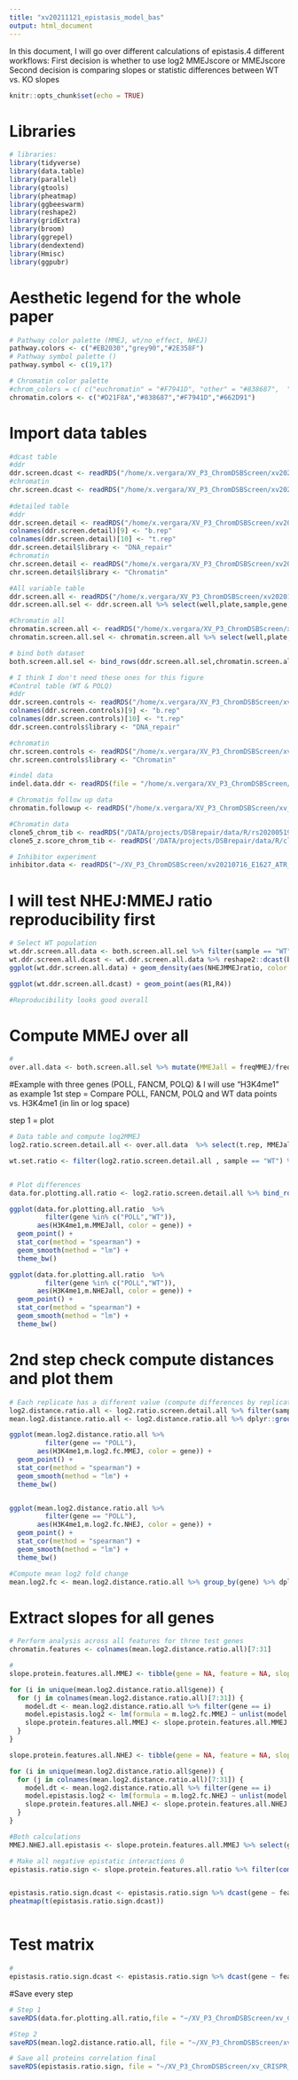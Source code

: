 ```yaml
---
title: "xv20211121_epistasis_model_bas"
output: html_document
---
```


In this document, I will go over different calculations of epistasis.4 different workflows:
First decision is whether to use log2 MMEJscore or MMEJscore
Second decision is comparing slopes or statistic differences between WT vs. KO slopes

```r
knitr::opts_chunk$set(echo = TRUE)
```

# Libraries
```r
# libraries:
library(tidyverse)
library(data.table)
library(parallel)
library(gtools)
library(pheatmap)
library(ggbeeswarm)
library(reshape2)
library(gridExtra)
library(broom)
library(ggrepel)
library(dendextend)
library(Hmisc)
library(ggpubr)
```

# Aesthetic legend for the whole paper
```r
# Pathway color palette (MMEJ, wt/no_effect, NHEJ)
pathway.colors <- c("#EB2030","grey90","#2E358F")
# Pathway symbol palette ()
pathway.symbol <- c(19,17)

# Chromatin color palette
#chrom_colors = c( c("euchromatin" = "#F7941D", "other" = "#838687",  "H3K27me3" = "#D21F8A", "triple" = "#662D91"))
chromatin.colors <- c("#D21F8A","#838687","#F7941D","#662D91")
```

# Import data tables

```r
#dcast table
#ddr
ddr.screen.dcast <- readRDS("/home/x.vergara/XV_P3_ChromDSBScreen/xv20201204_agm_ddr_screen/data/xv20210609_screen_ddr_dcast.rds")
#chromatin
chr.screen.dcast <- readRDS("/home/x.vergara/XV_P3_ChromDSBScreen/xv20200421_ChromDSBscreen/data/xv20201014_frozen_chz_scores_dcast.rds")
  
#detailed table
#ddr
ddr.screen.detail <- readRDS("/home/x.vergara/XV_P3_ChromDSBScreen/xv20201204_agm_ddr_screen/data/xv20210609_screen_ddr_scores.rds")
colnames(ddr.screen.detail)[9] <- "b.rep"
colnames(ddr.screen.detail)[10] <- "t.rep"
ddr.screen.detail$library <- "DNA_repair"
#chromatin
chr.screen.detail <- readRDS("/home/x.vergara/XV_P3_ChromDSBScreen/xv20200421_ChromDSBscreen/data/xv20201014_frozen_chz_scores_mmej.rds")
chr.screen.detail$library <- "Chromatin"

#All variable table
ddr.screen.all <- readRDS("/home/x.vergara/XV_P3_ChromDSBScreen/xv20201204_agm_ddr_screen/data/xv20220110_screen_ddr_all_computations.rds")
ddr.screen.all.sel <- ddr.screen.all %>% select(well,plate,sample,gene,barcode,NHEJMMEJratio, b.rep = bio.rep,t.rep = FinRep,freqCut, freqMMEJ, freqNHEJ) %>% mutate(MMEJNHEJratio = 1/NHEJMMEJratio, library = "DNA_repair")

#Chromatin all 
chromatin.screen.all <- readRDS("/home/x.vergara/XV_P3_ChromDSBScreen/xv20200421_ChromDSBscreen/data/xv20220110_chromatin_library_all.rds")
chromatin.screen.all.sel <- chromatin.screen.all %>% select(well,plate,sample,gene,barcode,NHEJMMEJratio, b.rep,t.rep, freqCut, freqMMEJ, freqNHEJ) %>% mutate(MMEJNHEJratio = 1/NHEJMMEJratio, library = "Chromatin")

# bind both dataset
both.screen.all.sel <- bind_rows(ddr.screen.all.sel,chromatin.screen.all.sel) %>% filter(!gene %in% c("DMSO","LBR_ctrl"))

# I think I don't need these ones for this figure
#Control table (WT & POLQ)
#ddr
ddr.screen.controls <- readRDS("/home/x.vergara/XV_P3_ChromDSBScreen/xv20201204_agm_ddr_screen/data/xv20210609_screen_ddr_controls.rds")
colnames(ddr.screen.controls)[9] <- "b.rep"
colnames(ddr.screen.controls)[10] <- "t.rep"
ddr.screen.controls$library <- "DNA_repair"

#chromatin
chr.screen.controls <- readRDS("/home/x.vergara/XV_P3_ChromDSBScreen/xv20200421_ChromDSBscreen/data/xv20201014_frozen_chz_scores_controls.rds")
chr.screen.controls$library <- "Chromatin"

#indel data
indel.data.ddr <- readRDS(file = "/home/x.vergara/XV_P3_ChromDSBScreen/xv20201204_agm_ddr_screen/data/xv20210526_screen_DDR_indel_data.rds")

# Chromatin follow up data
chromatin.followup <- readRDS("/home/x.vergara/XV_P3_ChromDSBScreen/xv_CRISPR_screen_figures/data/xv20211005_chromatin_follow_up.rds")

#Chromatin data
clone5_chrom_tib <- readRDS("/DATA/projects/DSBrepair/data/R/rs20200519_clone5_newdoms_chromatin.RDS")
clone5_z.score_chrom_tib <- readRDS('/DATA/projects/DSBrepair/data/R/cl20201026_ChIP_zscore_selection.RDS')

# Inhibitor experiment
inhibitor.data <- readRDS("~/XV_P3_ChromDSBScreen/xv20210716_E1627_ATR_inhibitor/data/xv20210716_E1627_indel_script_ATRi.rds") %>% left_join(inhibitor.table)

```

# I will test NHEJ:MMEJ ratio reproducibility first
```r
# Select WT population
wt.ddr.screen.all.data <- both.screen.all.sel %>% filter(sample == "WT")
wt.ddr.screen.all.dcast <- wt.ddr.screen.all.data %>% reshape2::dcast(barcode + well + plate + library ~ t.rep, value.var = "NHEJMMEJratio")
ggplot(wt.ddr.screen.all.data) + geom_density(aes(NHEJMMEJratio, color = library, linetype = t.rep))

ggplot(wt.ddr.screen.all.dcast) + geom_point(aes(R1,R4))

#Reproducibility looks good overall
```
# Compute MMEJ over all 
```r
#
over.all.data <- both.screen.all.sel %>% mutate(MMEJall = freqMMEJ/freqCut, NHEJall = freqNHEJ/freqCut)
```

#Example with three genes (POLL, FANCM, POLQ) & I will use "H3K4me1" as example
1st step = Compare POLL, FANCM, POLQ and WT data points vs. H3K4me1 (in lin or log space)

step 1 = plot 

```r
# Data table and compute log2MMEJ
log2.ratio.screen.detail.all <- over.all.data  %>% select(t.rep, MMEJall,NHEJall,library, gene,barcode,sample) %>% filter(!(gene == "KAT5" & library == "DNA_repair"))

wt.set.ratio <- filter(log2.ratio.screen.detail.all , sample == "WT") %>% dplyr::group_by(barcode, t.rep,library) %>% dplyr::summarise(wt.MMEJall = mean(MMEJall, na.rm = T), wt.NHEJall = mean(NHEJall, na.rm = T))


# Plot differences
data.for.plotting.all.ratio <- log2.ratio.screen.detail.all %>% bind_rows(filter(log2.ratio.screen.detail.all , sample == "WT") %>% mutate(gene = "WT")) %>% dplyr::group_by(gene,barcode) %>% dplyr::summarise(m.MMEJall = mean(MMEJall, na.rm = T), m.NHEJall = mean(NHEJall, na.rm = T)) %>% left_join(clone5_z.score_chrom_tib, by = c("barcode" = "ID"))

ggplot(data.for.plotting.all.ratio  %>% 
         filter(gene %in% c("POLL","WT")),
       aes(H3K4me1,m.MMEJall, color = gene)) + 
  geom_point() + 
  stat_cor(method = "spearman") + 
  geom_smooth(method = "lm") + 
  theme_bw()

ggplot(data.for.plotting.all.ratio  %>% 
         filter(gene %in% c("POLL","WT")),
       aes(H3K4me1,m.NHEJall, color = gene)) + 
  geom_point() + 
  stat_cor(method = "spearman") + 
  geom_smooth(method = "lm") + 
  theme_bw()
```


# 2nd step check compute distances and plot them
```r
# Each replicate has a different value (compute differences by replicate)
log2.distance.ratio.all <- log2.ratio.screen.detail.all %>% filter(sample == "KO") %>% left_join(wt.set.ratio) %>% mutate(log2.fc.MMEJ = log2(MMEJall/wt.MMEJall),log2.fc.NHEJ = log2(NHEJall/wt.NHEJall))
mean.log2.distance.ratio.all <- log2.distance.ratio.all %>% dplyr::group_by(barcode,gene) %>% dplyr::summarise(m.log2.fc.MMEJ= mean(log2.fc.MMEJ, na.rm = T), m.log2.fc.NHEJ = mean(log2.fc.NHEJ,na.rm =T)) %>% left_join(clone5_z.score_chrom_tib, by = c("barcode" = "ID"))

ggplot(mean.log2.distance.ratio.all %>% 
         filter(gene == "POLL"),
       aes(H3K4me1,m.log2.fc.MMEJ, color = gene)) + 
  geom_point() + 
  stat_cor(method = "spearman") + 
  geom_smooth(method = "lm") + 
  theme_bw()


ggplot(mean.log2.distance.ratio.all %>% 
         filter(gene == "POLL"),
       aes(H3K4me1,m.log2.fc.NHEJ, color = gene)) + 
  geom_point() + 
  stat_cor(method = "spearman") + 
  geom_smooth(method = "lm") + 
  theme_bw()

#Compute mean log2 fold change
mean.log2.fc <- mean.log2.distance.ratio.all %>% group_by(gene) %>% dplyr::summarise(mean.fc = mean(m.log2.ratio.dist, na.rm = T))

```
# Extract slopes for all genes
```r
# Perform analysis across all features for three test genes
chromatin.features <- colnames(mean.log2.distance.ratio.all)[7:31]

#
slope.protein.features.all.MMEJ <- tibble(gene = NA, feature = NA, slope.log2 = NA, term = NA,p.value = NA)

for (i in unique(mean.log2.distance.ratio.all$gene)) {
  for (j in colnames(mean.log2.distance.ratio.all)[7:31]) {
    model.dt <- mean.log2.distance.ratio.all %>% filter(gene == i)
    model.epistasis.log2 <- lm(formula = m.log2.fc.MMEJ ~ unlist(model.dt[j]), data = model.dt) %>% tidy()
    slope.protein.features.all.MMEJ <- slope.protein.features.all.MMEJ %>% add_row(gene = i, feature = j, slope.log2 = model.epistasis.log2 %>% pull(estimate), term = model.epistasis.log2 %>% pull(term), p.value = model.epistasis.log2 %>% pull(p.value))
  }
}

slope.protein.features.all.NHEJ <- tibble(gene = NA, feature = NA, slope.log2 = NA, term = NA,p.value = NA)

for (i in unique(mean.log2.distance.ratio.all$gene)) {
  for (j in colnames(mean.log2.distance.ratio.all)[7:31]) {
    model.dt <- mean.log2.distance.ratio.all %>% filter(gene == i)
    model.epistasis.log2 <- lm(formula = m.log2.fc.NHEJ ~ unlist(model.dt[j]), data = model.dt) %>% tidy()
    slope.protein.features.all.NHEJ <- slope.protein.features.all.NHEJ %>% add_row(gene = i, feature = j, slope.log2 = model.epistasis.log2 %>% pull(estimate), term = model.epistasis.log2 %>% pull(term), p.value = model.epistasis.log2 %>% pull(p.value))
  }
}

#Both calculations
MMEJ.NHEJ.all.epistasis <- slope.protein.features.all.MMEJ %>% select(gene,feature,MMEJ.slope = slope.log2, MMEJ.p.value = p.value,term) %>% left_join(slope.protein.features.all.NHEJ %>% select(gene,feature,NHEJ.slope = slope.log2, NHEJ.pvalue = p.value, term))

# Make all negative epistatic interactions 0
epistasis.ratio.sign <- slope.protein.features.all.ratio %>% filter(complete.cases(.)) %>% left_join(mean.log2.fc) %>% dcast(gene + feature + mean.fc ~ term, value.var = "slope.log2") %>% select(gene,feature,intercept = '(Intercept)', slope = 'unlist(model.dt[j])', mean.fc) %>% mutate(epistasis = case_when(mean.fc > 0 & slope > 0 ~ slope, mean.fc > 0 & slope <= 0 ~ 0, mean.fc <= 0 & slope > 0 ~ 0, mean.fc <= 0 & slope < 0 ~ slope))


epistasis.ratio.sign.dcast <- epistasis.ratio.sign %>% dcast(gene ~ feature, value.var = "epistasis") %>% column_to_rownames(var = "gene")
pheatmap(t(epistasis.ratio.sign.dcast))



```

# Test matrix
```r
# 
epistasis.ratio.sign.dcast <- epistasis.ratio.sign %>% dcast(gene ~ feature, value.var = "epistasis") %>% column_to_rownames(var = "gene")

```
#Save every step
```r
# Step 1
saveRDS(data.for.plotting.all.ratio,file = "~/XV_P3_ChromDSBScreen/xv_CRISPR_screen_figures/data/xv20220110_ratio_epistasis_1_step.rds")

#Step 2
saveRDS(mean.log2.distance.ratio.all, file = "~/XV_P3_ChromDSBScreen/xv_CRISPR_screen_figures/data/xv20220110_ratio_epistasis_2_step.rds")

# Save all proteins correlation final
saveRDS(epistasis.ratio.sign, file = "~/XV_P3_ChromDSBScreen/xv_CRISPR_screen_figures/data/xv20220110_ratio_epistasis_all_genes.rds")

```

